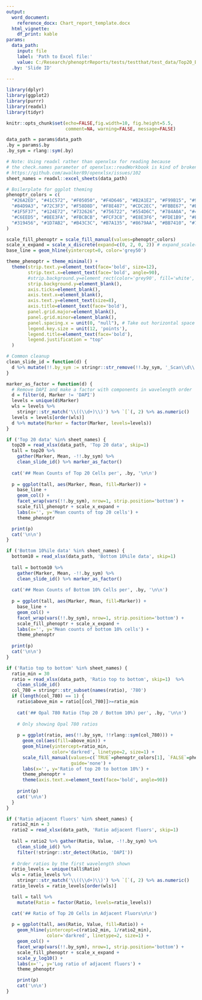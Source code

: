 ```yaml
---
output:
  word_document:
    reference_docx: Chart_report_template.docx
  html_vignette:
    df_print: kable
params:
  data_path:
    input: file
    label: 'Path to Excel file:'
    value: C:/Research/phenoptrReports/tests/testthat/test_data/Top20_Bottom10_Data.xlsx
  .by: 'Slide ID'
    
---
```


```r
library(dplyr)
library(ggplot2)
library(purrr)
library(readxl)
library(tidyr)

knitr::opts_chunk$set(echo=FALSE,fig.width=10, fig.height=5.5, 
                      comment=NA, warning=FALSE, message=FALSE)

data_path = params$data_path
.by = params$.by
.by_sym = rlang::sym(.by)

# Note: Using readxl rather than openxlsx for reading because
# the check.names parameter of openxlsx::readWorkbook is kind of broken.
# https://github.com/awalker89/openxlsx/issues/102
sheet_names = readxl::excel_sheets(data_path)

# Boilerplate for ggplot theming
phenoptr_colors = c(
  "#26A2ED", "#41C572", "#F05050", "#F4D646", "#B2A1E2", "#F99B15", "#98C7DC",
  "#84D9A3", "#72C3F3", "#F58D8D", "#F8E487", "#CDC2EC", "#FBBE67", "#BCDBE8",
  "#1F5F37", "#124E72", "#732626", "#756722", "#554D6C", "#784A0A", "#49606A",
  "#C6EED5", "#BEE3FA", "#FBCBCB", "#FCF3C8", "#E8E3F6", "#FDE1B9", "#E0EEF5",
  "#319456", "#1D7AB2", "#B43C3C", "#B7A135", "#8679AA", "#BB7410", "#7295A5"
)

scale_fill_phenoptr = scale_fill_manual(values=phenoptr_colors)
scale_x_expand = scale_x_discrete(expand=c(0, 2, 0, 2)) # expand_scale(add=2)
base_line = geom_hline(yintercept=0, color='grey50')

theme_phenoptr = theme_minimal() +
  theme(strip.text.y=element_text(face='bold', size=12),
        strip.text.x=element_text(face='bold', angle=90),
        #strip.background.y=element_rect(color='grey90', fill='white', linetype=1),
        strip.background.y=element_blank(),
        axis.ticks=element_blank(),
        axis.text.x=element_blank(),
        axis.text.y=element_text(size=8),
        axis.title=element_text(face='bold'),
        panel.grid.major=element_blank(),
        panel.grid.minor=element_blank(),
        panel.spacing.x = unit(0, "null"), # Take out horizontal space 
        legend.key.size = unit(12, 'points'),
        legend.title=element_text(face='bold'),
        legend.justification = "top"
  )

# Common cleanup
clean_slide_id = function(d) {
  d %>% mutate(!!.by_sym := stringr::str_remove(!!.by_sym, '_Scan\\d\\.qptiff'))
}

marker_as_factor = function(d) {
  # Remove DAPI and make a factor with components in wavelength order
  d = filter(d, Marker != 'DAPI')
  levels = unique(d$Marker)
  wls = levels %>% 
    stringr::str_match('\\((\\d+)\\)') %>% `[`(, 2) %>% as.numeric()
  levels = levels[order(wls)]
  d %>% mutate(Marker = factor(Marker, levels=levels))
}
```



```r
if ('Top 20 data' %in% sheet_names) {
  top20 = read_xlsx(data_path, 'Top 20 data', skip=1)
  tall = top20 %>%
    gather(Marker, Mean, -!!.by_sym) %>% 
    clean_slide_id() %>% marker_as_factor()
  
  cat('## Mean Counts of Top 20 Cells per', .by, '\n\n')
  
  p = ggplot(tall, aes(Marker, Mean, fill=Marker)) +
    base_line +
    geom_col() +
    facet_wrap(vars(!!.by_sym), nrow=1, strip.position='bottom') +
    scale_fill_phenoptr + scale_x_expand +
    labs(x='', y='Mean counts of top 20 cells') +
    theme_phenoptr

  print(p)
  cat('\n\n')
}

```

```r

if ('Bottom 10%ile data' %in% sheet_names) {
  bottom10 = read_xlsx(data_path, 'Bottom 10%ile data', skip=1)
  
  tall = bottom10 %>%
    gather(Marker, Mean, -!!.by_sym) %>% 
    clean_slide_id() %>% marker_as_factor()
  
  cat('## Mean Counts of Bottom 10% Cells per', .by, '\n\n')
  
  p = ggplot(tall, aes(Marker, Mean, fill=Marker)) +
    base_line +
    geom_col() +
    facet_wrap(vars(!!.by_sym), nrow=1, strip.position='bottom') +
    scale_fill_phenoptr + scale_x_expand +
    labs(x='', y='Mean counts of bottom 10% cells') +
    theme_phenoptr
  
  print(p)
  cat('\n\n')
}
```

```r

if ('Ratio top to bottom' %in% sheet_names) {
  ratio_min = 30
  ratio = read_xlsx(data_path, 'Ratio top to bottom', skip=1)  %>% 
    clean_slide_id()
  col_780 = stringr::str_subset(names(ratio), '780')
  if (length(col_780) == 1) {
    ratio$above_min = ratio[[col_780]]>=ratio_min
    
    cat('## Opal 780 Ratio (Top 20 / Bottom 10%) per', .by, '\n\n')
    
    # Only showing Opal 780 ratios
    
    p = ggplot(ratio, aes(!!.by_sym, !!rlang::sym(col_780))) +
      geom_col(aes(fill=above_min)) +
      geom_hline(yintercept=ratio_min, 
                 color='darkred', linetype=2, size=1) +
      scale_fill_manual(values=c(`TRUE`=phenoptr_colors[1], `FALSE`=phenoptr_colors[3]),
                        guide='none') +
      labs(x='', y='Ratio of top 20 to bottom 10%') +
      theme_phenoptr +
      theme(axis.text.x=element_text(face='bold', angle=90))
   
    print(p)
    cat('\n\n')
  }
}
```

```r

if ('Ratio adjacent fluors' %in% sheet_names) {
  ratio2_min = 3
  ratio2 = read_xlsx(data_path, 'Ratio adjacent fluors', skip=1) 
  
  tall = ratio2 %>% gather(Ratio, Value, -!!.by_sym) %>% 
    clean_slide_id() %>% 
    filter(!stringr::str_detect(Ratio, 'DAPI'))
  
  # Order ratios by the first wavelength shown
  ratio_levels = unique(tall$Ratio)
  wls = ratio_levels %>% 
    stringr::str_match('\\((\\d+)\\)') %>% `[`(, 2) %>% as.numeric()
  ratio_levels = ratio_levels[order(wls)]

  tall = tall %>% 
    mutate(Ratio = factor(Ratio, levels=ratio_levels))

  cat('## Ratio of Top 20 Cells in Adjacent Fluors\n\n')
  
  p = ggplot(tall, aes(Ratio, Value, fill=Ratio)) +
    geom_hline(yintercept=c(ratio2_min, 1/ratio2_min), 
               color='darkred', linetype=2, size=1) +
    geom_col() +
    facet_wrap(vars(!!.by_sym), nrow=1, strip.position='bottom') +
    scale_fill_phenoptr + scale_x_expand +
    scale_y_log10() +
    labs(x='', y='Log ratio of adjacent fluors') +
    theme_phenoptr

    print(p)
    cat('\n\n')
}
```
